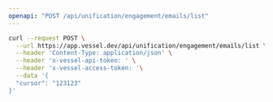 ```yaml
---
openapi: "POST /api/unification/engagement/emails/list"
---
```


<RequestExample>

```bash Request
curl --request POST \
  --url https://app.vessel.dev/api/unification/engagement/emails/list \
  --header 'Content-Type: application/json' \
  --header 'x-vessel-api-token: ' \
  --header 'x-vessel-access-token: '\
  --data '{
  "cursor": "123123"
}'
```

</RequestExample>
